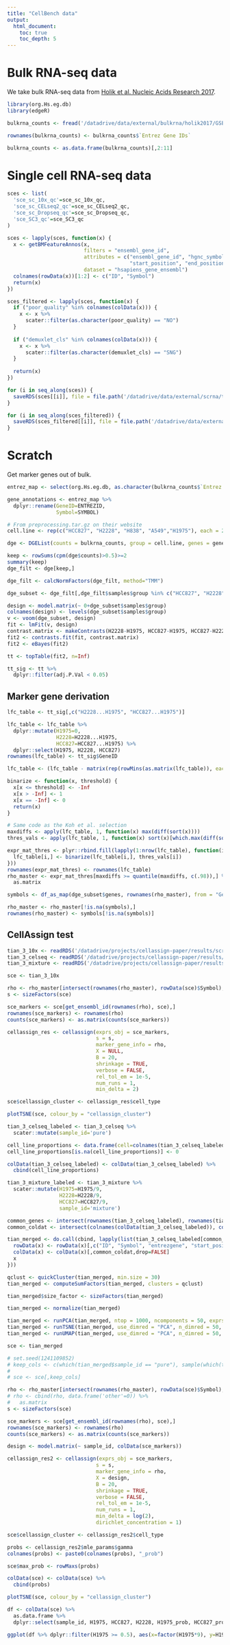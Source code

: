 ```yaml
---
title: "CellBench data"
output: 
  html_document:
    toc: true
    toc_depth: 5
---
```



# Bulk RNA-seq data

We take bulk RNA-seq data from [Holik et al. Nucleic Acids Research 2017](https://www.ncbi.nlm.nih.gov/pmc/articles/PMC5389713/). 

```r
library(org.Hs.eg.db)
library(edgeR)

bulkrna_counts <- fread('/datadrive/data/external/bulkrna/holik2017/GSE86337_reverse.stranded.unfiltered.count.matrix.txt')

rownames(bulkrna_counts) <- bulkrna_counts$`Entrez Gene IDs`

bulkrna_counts <- as.data.frame(bulkrna_counts)[,2:11]
```


# Single cell RNA-seq data

```r
sces <- list(
  'sce_sc_10x_qc'=sce_sc_10x_qc,
  'sce_sc_CELseq2_qc'=sce_sc_CELseq2_qc,
  'sce_sc_Dropseq_qc'=sce_sc_Dropseq_qc,
  'sce_SC3_qc'=sce_SC3_qc
)

sces <- lapply(sces, function(x) {
  x <- getBMFeatureAnnos(x, 
                         filters = "ensembl_gene_id",
                         attributes = c("ensembl_gene_id", "hgnc_symbol", "entrezgene",
                                        "start_position", "end_position", "chromosome_name"),
                         dataset = "hsapiens_gene_ensembl")
  colnames(rowData(x))[1:2] <- c("ID", "Symbol")
  return(x)
})

sces_filtered <- lapply(sces, function(x) {
  if ("poor_quality" %in% colnames(colData(x))) {
    x <- x %>%
      scater::filter(as.character(poor_quality) == "NO")
  }
  
  if ("demuxlet_cls" %in% colnames(colData(x))) {
    x <- x %>%
      scater::filter(as.character(demuxlet_cls) == "SNG")
  }
  
  return(x)
})
```

```r
for (i in seq_along(sces)) {
  saveRDS(sces[[i]], file = file.path('/datadrive/data/external/scrna/tian2018', paste0(names(sces)[i], ".rds")))
}
```

```r
for (i in seq_along(sces_filtered)) {
  saveRDS(sces_filtered[[i]], file = file.path('/datadrive/data/external/scrna/tian2018_qc', paste0(names(sces_filtered)[i], ".rds")))
}
```


# Scratch

Get marker genes out of bulk. 

```r
entrez_map <- select(org.Hs.eg.db, as.character(bulkrna_counts$`Entrez Gene IDs`), c("SYMBOL"), "ENTREZID")

gene_annotations <- entrez_map %>%
  dplyr::rename(GeneID=ENTREZID,
                Symbol=SYMBOL)

# From preprocessing.tar.gz on their website
cell.line <- rep(c("HCC827", "H2228", "H838", "A549","H1975"), each = 2)

dge <- DGEList(counts = bulkrna_counts, group = cell.line, genes = gene_annotations, remove.zeros = TRUE)

keep <- rowSums(cpm(dge$counts)>0.5)>=2
summary(keep)
dge_filt <- dge[keep,]

dge_filt <- calcNormFactors(dge_filt, method="TMM")
```

```r
dge_subset <- dge_filt[,dge_filt$samples$group %in% c("HCC827", "H2228", "H1975")]

design <- model.matrix(~ 0+dge_subset$samples$group)
colnames(design) <- levels(dge_subset$samples$group)
v <- voom(dge_subset, design)
fit <- lmFit(v, design)
contrast.matrix <- makeContrasts(H2228-H1975, HCC827-H1975, HCC827-H2228, levels = design)
fit2 <- contrasts.fit(fit, contrast.matrix)
fit2 <- eBayes(fit2)
```

```r
tt <- topTable(fit2, n=Inf)

tt_sig <- tt %>%
  dplyr::filter(adj.P.Val < 0.05)
```

## Marker gene derivation

```r
lfc_table <- tt_sig[,c("H2228...H1975", "HCC827...H1975")]

lfc_table <- lfc_table %>%
  dplyr::mutate(H1975=0,
                H2228=H2228...H1975,
                HCC827=HCC827...H1975) %>%
  dplyr::select(H1975, H2228, HCC827)
rownames(lfc_table) <- tt_sig$GeneID

lfc_table <- (lfc_table - matrix(rep(rowMins(as.matrix(lfc_table)), each = 3), ncol = 3, byrow = TRUE))
```

```r
binarize <- function(x, threshold) {
  x[x <= threshold] <- -Inf
  x[x > -Inf] <- 1
  x[x == -Inf] <- 0
  return(x)
}

# Same code as the Koh et al. selection
maxdiffs <- apply(lfc_table, 1, function(x) max(diff(sort(x))))
thres_vals <- apply(lfc_table, 1, function(x) sort(x)[which.max(diff(sort(x)))])

expr_mat_thres <- plyr::rbind.fill(lapply(1:nrow(lfc_table), function(i) {
  lfc_table[i,] <- binarize(lfc_table[i,], thres_vals[i])
}))
rownames(expr_mat_thres) <- rownames(lfc_table)
rho_master <- expr_mat_thres[maxdiffs >= quantile(maxdiffs, c(.98)),] %>%
  as.matrix
```

```r
symbols <- df_as_map(dge_subset$genes, rownames(rho_master), from = "GeneID", to = "Symbol")

rho_master <- rho_master[!is.na(symbols),]
rownames(rho_master) <- symbols[!is.na(symbols)]
```

## CellAssign test

```r
tian_3_10x <- readRDS('/datadrive/projects/cellassign-paper/results/scratch/novel_celltype_analysis/v1/sce_normalized/tian_3_10x.rds')
tian_3_celseq <- readRDS('/datadrive/projects/cellassign-paper/results/scratch/novel_celltype_analysis/v1/sce_normalized/tian_3_CELseq2.rds')
tian_3_mixture <- readRDS('/datadrive/projects/cellassign-paper/results/scratch/novel_celltype_analysis/v1/sce_normalized/tian_mixture3.rds')
```

```r
sce <- tian_3_10x

rho <- rho_master[intersect(rownames(rho_master), rowData(sce)$Symbol),]
s <- sizeFactors(sce)

sce_markers <- sce[get_ensembl_id(rownames(rho), sce),]
rownames(sce_markers) <- rownames(rho)
counts(sce_markers) <- as.matrix(counts(sce_markers))

cellassign_res <- cellassign(exprs_obj = sce_markers, 
                             s = s, 
                             marker_gene_info = rho, 
                             X = NULL,
                             B = 20, 
                             shrinkage = TRUE,  
                             verbose = FALSE, 
                             rel_tol_em = 1e-5, 
                             num_runs = 1, 
                             min_delta = 2)
```

```r
sce$cellassign_cluster <- cellassign_res$cell_type
```

```r
plotTSNE(sce, colour_by = "cellassign_cluster")
```

```r
tian_3_celseq_labeled <- tian_3_celseq %>%
  scater::mutate(sample_id='pure')

cell_line_proportions <- data.frame(cell=colnames(tian_3_celseq_labeled), cell_line=tian_3_celseq_labeled$cell_line, proportion=1) %>% spread(cell_line, proportion) %>% dplyr::select(-c(cell))
cell_line_proportions[is.na(cell_line_proportions)] <- 0

colData(tian_3_celseq_labeled) <- colData(tian_3_celseq_labeled) %>% 
  cbind(cell_line_proportions)

tian_3_mixture_labeled <- tian_3_mixture %>%
  scater::mutate(H1975=H1975/9,
                 H2228=H2228/9,
                 HCC827=HCC827/9,
                 sample_id='mixture')

common_genes <- intersect(rownames(tian_3_celseq_labeled), rownames(tian_3_mixture_labeled))
common_coldat <- intersect(colnames(colData(tian_3_celseq_labeled)), colnames(colData(tian_3_mixture_labeled)))

tian_merged <- do.call(cbind, lapply(list(tian_3_celseq_labeled[common_genes,], tian_3_mixture_labeled[common_genes,]), function(x) {
  rowData(x) <- rowData(x)[,c("ID", "Symbol", "entrezgene", "start_position", "end_position", "chromosome_name")]
  colData(x) <- colData(x)[,common_coldat,drop=FALSE]
  x
}))
```

```r
qclust <- quickCluster(tian_merged, min.size = 30)
tian_merged <- computeSumFactors(tian_merged, clusters = qclust)

tian_merged$size_factor <- sizeFactors(tian_merged)

tian_merged <- normalize(tian_merged)

tian_merged <- runPCA(tian_merged, ntop = 1000, ncomponents = 50, exprs_values = "logcounts")
tian_merged <- runTSNE(tian_merged, use_dimred = "PCA", n_dimred = 50, ncomponents = 2)
tian_merged <- runUMAP(tian_merged, use_dimred = "PCA", n_dimred = 50, ncomponents = 2)
```

```r
sce <- tian_merged

# set.seed(1241109852)
# keep_cols <- c(which(tian_merged$sample_id == "pure"), sample(which(tian_merged$sample_id == "mixture"), size = floor(table(tian_merged$sample_id)['pure']/10))) %>% sort
# 
# sce <- sce[,keep_cols]

rho <- rho_master[intersect(rownames(rho_master), rowData(sce)$Symbol),]
# rho <- cbind(rho, data.frame('other'=0)) %>%
#   as.matrix
s <- sizeFactors(sce)

sce_markers <- sce[get_ensembl_id(rownames(rho), sce),]
rownames(sce_markers) <- rownames(rho)
counts(sce_markers) <- as.matrix(counts(sce_markers))

design <- model.matrix(~ sample_id, colData(sce_markers))

cellassign_res2 <- cellassign(exprs_obj = sce_markers, 
                             s = s, 
                             marker_gene_info = rho, 
                             X = design,
                             B = 20, 
                             shrinkage = TRUE,  
                             verbose = FALSE, 
                             rel_tol_em = 1e-5, 
                             num_runs = 1, 
                             min_delta = log(2),
                             dirichlet_concentration = 1)
```

```r
sce$cellassign_cluster <- cellassign_res2$cell_type

probs <- cellassign_res2$mle_params$gamma
colnames(probs) <- paste0(colnames(probs), "_prob")

sce$max_prob <- rowMaxs(probs) 

colData(sce) <- colData(sce) %>% 
  cbind(probs)
```

```r
plotTSNE(sce, colour_by = "cellassign_cluster")
```

```r
df <- colData(sce) %>%
  as.data.frame %>%
  dplyr::select(sample_id, H1975, HCC827, H2228, H1975_prob, HCC827_prob, H2228_prob, cellassign_cluster)

ggplot(df %>% dplyr::filter(H1975 >= 0.5), aes(x=factor(H1975*9), y=H1975_prob)) + geom_boxplot(outlier.size = -1) +  geom_point(aes(colour=sample_id), position = position_jitter(width = 0.2, height = 0)) + theme_bw() + theme_Publication() + theme_nature()
```
